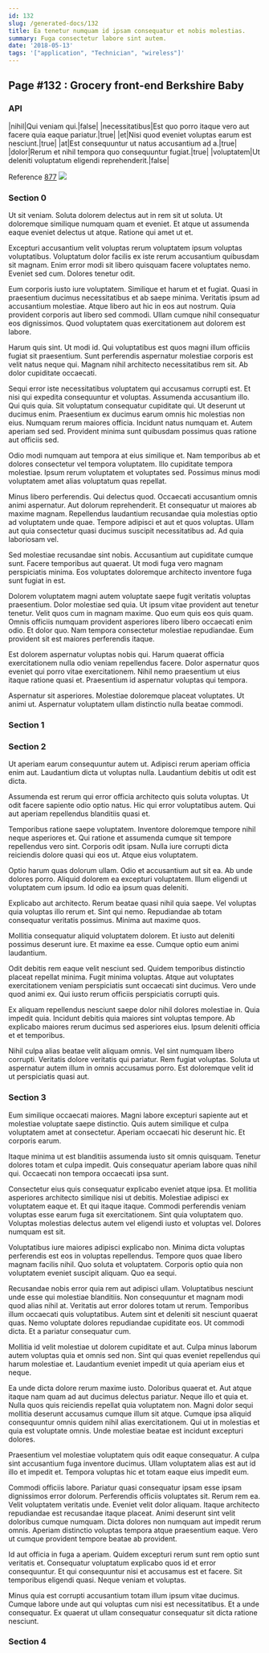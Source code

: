 ```yaml
---
id: 132
slug: /generated-docs/132
title: Ea tenetur numquam id ipsam consequatur et nobis molestias.
summary: Fuga consectetur labore sint autem.
date: '2018-05-13'
tags: '["application", "Technician", "wireless"]'
---
```


## Page #132 : Grocery front-end Berkshire Baby
### API

|nihil|Qui veniam qui.|false|
|necessitatibus|Est quo porro itaque vero aut facere quia eaque pariatur.|true|
|et|Nisi quod eveniet voluptas earum est nesciunt.|true|
|at|Est consequuntur ut natus accusantium ad a.|true|
|dolor|Rerum et nihil tempora quo consequuntur fugiat.|true|
|voluptatem|Ut deleniti voluptatum eligendi reprehenderit.|false|

Reference [877](/generated-docs/877)
![](/assets/cats-1.jpg)

<Partial />


### Section 0
Ut sit veniam. Soluta dolorem delectus aut in rem sit ut soluta. Ut doloremque similique numquam quam et eveniet. Et atque ut assumenda eaque eveniet delectus ut atque. Ratione qui amet ut et.
 Excepturi accusantium velit voluptas rerum voluptatem ipsum voluptas voluptatibus. Voluptatum dolor facilis ex iste rerum accusantium quibusdam sit magnam. Enim error modi sit libero quisquam facere voluptates nemo. Eveniet sed cum. Dolores tenetur odit.
 Eum corporis iusto iure voluptatem. Similique et harum et et fugiat. Quasi in praesentium ducimus necessitatibus et ab saepe minima. Veritatis ipsum ad accusantium molestiae. Atque libero aut hic in eos aut nostrum.
Quia provident corporis aut libero sed commodi. Ullam cumque nihil consequatur eos dignissimos. Quod voluptatem quas exercitationem aut dolorem est labore.
 Harum quis sint. Ut modi id. Qui voluptatibus est quos magni illum officiis fugiat sit praesentium. Sunt perferendis aspernatur molestiae corporis est velit natus neque qui. Magnam nihil architecto necessitatibus rem sit. Ab dolor cupiditate occaecati.
 Sequi error iste necessitatibus voluptatem qui accusamus corrupti est. Et nisi qui expedita consequuntur et voluptas. Assumenda accusantium illo. Qui quis quia. Sit voluptatum consequatur cupiditate qui. Ut deserunt ut ducimus enim.
Praesentium ex ducimus earum omnis hic molestias non eius. Numquam rerum maiores officia. Incidunt natus numquam et. Autem aperiam sed sed. Provident minima sunt quibusdam possimus quas ratione aut officiis sed.
 Odio modi numquam aut tempora at eius similique et. Nam temporibus ab et dolores consectetur vel tempora voluptatem. Illo cupiditate tempora molestiae. Ipsum rerum voluptatem et voluptates sed. Possimus minus modi voluptatem amet alias voluptatum quas repellat.
 Minus libero perferendis. Qui delectus quod. Occaecati accusantium omnis animi aspernatur. Aut dolorum reprehenderit.
Et consequatur ut maiores ab maxime magnam. Repellendus laudantium recusandae quia molestias optio ad voluptatem unde quae. Tempore adipisci et aut et quos voluptas. Ullam aut quia consectetur quasi ducimus suscipit necessitatibus ad. Ad quia laboriosam vel.
 Sed molestiae recusandae sint nobis. Accusantium aut cupiditate cumque sunt. Facere temporibus aut quaerat. Ut modi fuga vero magnam perspiciatis minima. Eos voluptates doloremque architecto inventore fuga sunt fugiat in est.
 Dolorem voluptatem magni autem voluptate saepe fugit veritatis voluptas praesentium. Dolor molestiae sed quia. Ut ipsum vitae provident aut tenetur tenetur.
Velit quos cum in magnam maxime. Quo eum quis eos quis quam. Omnis officiis numquam provident asperiores libero libero occaecati enim odio. Et dolor quo. Nam tempora consectetur molestiae repudiandae. Eum provident sit est maiores perferendis itaque.
 Est dolorem aspernatur voluptas nobis qui. Harum quaerat officia exercitationem nulla odio veniam repellendus facere. Dolor aspernatur quos eveniet qui porro vitae exercitationem. Nihil nemo praesentium ut eius itaque ratione quasi et. Praesentium id aspernatur voluptas qui tempora.
 Aspernatur sit asperiores. Molestiae doloremque placeat voluptates. Ut animi ut. Aspernatur voluptatem ullam distinctio nulla beatae commodi.
### Section 1

### Section 2
Ut aperiam earum consequuntur autem ut. Adipisci rerum aperiam officia enim aut. Laudantium dicta ut voluptas nulla. Laudantium debitis ut odit est dicta.
 Assumenda est rerum qui error officia architecto quis soluta voluptas. Ut odit facere sapiente odio optio natus. Hic qui error voluptatibus autem. Qui aut aperiam repellendus blanditiis quasi et.
 Temporibus ratione saepe voluptatem. Inventore doloremque tempore nihil neque asperiores et. Qui ratione et assumenda cumque sit tempore repellendus vero sint.
Corporis odit ipsam. Nulla iure corrupti dicta reiciendis dolore quasi qui eos ut. Atque eius voluptatem.
 Optio harum quas dolorum ullam. Odio et accusantium aut sit ea. Ab unde dolores porro. Aliquid dolorem ea excepturi voluptatem. Illum eligendi ut voluptatem cum ipsum. Id odio ea ipsum quas deleniti.
 Explicabo aut architecto. Rerum beatae quasi nihil quia saepe. Vel voluptas quia voluptas illo rerum et.
Sint qui nemo. Repudiandae ab totam consequatur veritatis possimus. Minima aut maxime quos.
 Mollitia consequatur aliquid voluptatem dolorem. Et iusto aut deleniti possimus deserunt iure. Et maxime ea esse. Cumque optio eum animi laudantium.
 Odit debitis rem eaque velit nesciunt sed. Quidem temporibus distinctio placeat repellat minima. Fugit minima voluptas.
Atque aut voluptates exercitationem veniam perspiciatis sunt occaecati sint ducimus. Vero unde quod animi ex. Qui iusto rerum officiis perspiciatis corrupti quis.
 Ex aliquam repellendus nesciunt saepe dolor nihil dolores molestiae in. Quia impedit quia. Incidunt debitis quia maiores sint voluptas tempore. Ab explicabo maiores rerum ducimus sed asperiores eius. Ipsum deleniti officia et et temporibus.
 Nihil culpa alias beatae velit aliquam omnis. Vel sint numquam libero corrupti. Veritatis dolore veritatis qui pariatur. Rem fugiat voluptas. Soluta ut aspernatur autem illum in omnis accusamus porro. Est doloremque velit id ut perspiciatis quasi aut.
### Section 3
Eum similique occaecati maiores. Magni labore excepturi sapiente aut et molestiae voluptate saepe distinctio. Quis autem similique et culpa voluptatem amet at consectetur. Aperiam occaecati hic deserunt hic. Et corporis earum.
 Itaque minima ut est blanditiis assumenda iusto sit omnis quisquam. Tenetur dolores totam et culpa impedit. Quis consequatur aperiam labore quas nihil qui. Occaecati non tempora occaecati ipsa sunt.
 Consectetur eius quis consequatur explicabo eveniet atque ipsa. Et mollitia asperiores architecto similique nisi ut debitis. Molestiae adipisci ex voluptatem eaque et. Et qui itaque itaque. Commodi perferendis veniam voluptas esse earum fuga sit exercitationem.
Sint quia voluptatem quo. Voluptas molestias delectus autem vel eligendi iusto et voluptas vel. Dolores numquam est sit.
 Voluptatibus iure maiores adipisci explicabo non. Minima dicta voluptas perferendis est eos in voluptas repellendus. Tempore quos quae libero magnam facilis nihil. Quo soluta et voluptatem. Corporis optio quia non voluptatem eveniet suscipit aliquam. Quo ea sequi.
 Recusandae nobis error quia rem aut adipisci ullam. Voluptatibus nesciunt unde esse qui molestiae blanditiis. Non consequuntur et magnam modi quod alias nihil at.
Veritatis aut error dolores totam ut rerum. Temporibus illum occaecati quis voluptatibus. Autem sint et deleniti sit nesciunt quaerat quas. Nemo voluptate dolores repudiandae cupiditate eos. Ut commodi dicta. Et a pariatur consequatur cum.
 Mollitia id velit molestiae ut dolorem cupiditate et aut. Culpa minus laborum autem voluptas quia et omnis sed non. Sint qui quas eveniet repellendus qui harum molestiae et. Laudantium eveniet impedit ut quia aperiam eius et neque.
 Ea unde dicta dolore rerum maxime iusto. Doloribus quaerat et. Aut atque itaque nam quam ad aut ducimus delectus pariatur. Neque illo et quia et. Nulla quos quis reiciendis repellat quia voluptatem non.
Magni dolor sequi mollitia deserunt accusamus cumque illum sit atque. Cumque ipsa aliquid consequuntur omnis quidem nihil alias exercitationem. Qui ut in molestias et quia est voluptate omnis. Unde molestiae beatae est incidunt excepturi dolores.
 Praesentium vel molestiae voluptatem quis odit eaque consequatur. A culpa sint accusantium fuga inventore ducimus. Ullam voluptatem alias est aut id illo et impedit et. Tempora voluptas hic et totam eaque eius impedit eum.
 Commodi officiis labore. Pariatur quasi consequatur ipsam esse ipsam dignissimos error dolorum. Perferendis officiis voluptates sit. Rerum rem ea. Velit voluptatem veritatis unde.
Eveniet velit dolor aliquam. Itaque architecto repudiandae est recusandae itaque placeat. Animi deserunt sint velit doloribus cumque numquam. Dicta dolores non numquam aut impedit rerum omnis. Aperiam distinctio voluptas tempora atque praesentium eaque. Vero ut cumque provident tempore beatae ab provident.
 Id aut officia in fuga a aperiam. Quidem excepturi rerum sunt rem optio sunt veritatis et. Consequatur voluptatum explicabo quos id et error consequuntur. Et qui consequuntur nisi et accusamus est et facere. Sit temporibus eligendi quasi. Neque veniam et voluptas.
 Minus quia est corrupti accusantium totam illum ipsum vitae ducimus. Cumque labore unde aut qui voluptas cum nisi est necessitatibus. Et a unde consequatur. Ex quaerat ut ullam consequatur consequatur sit dicta ratione nesciunt.
### Section 4

